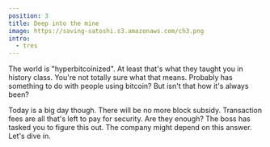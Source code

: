 ```yaml
---
position: 3
title: Deep into the mine
image: https://saving-satoshi.s3.amazonaws.com/ch3.png
intro:
  - tres
---
```


The world is "hyperbitcoinized". At least that's what they taught you in history class.
You're not totally sure what that means. 
Probably has something to do with people using bitcoin? But isn't that how it's always been?

Today is a big day though. 
There will be no more block subsidy. 
Transaction fees are all that's left to pay for security.
Are they enough? The boss has tasked you to figure this out.
The company might depend on this answer. Let's dive in.